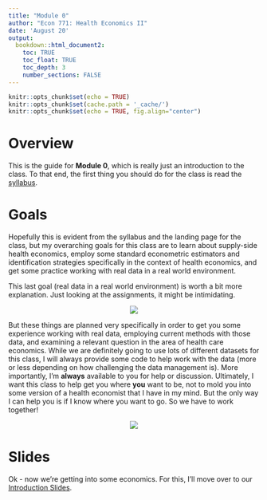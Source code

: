 ```yaml
---
title: "Module 0"
author: "Econ 771: Health Economics II"
date: 'August 20'
output: 
  bookdown::html_document2:
    toc: TRUE
    toc_float: TRUE
    toc_depth: 3
    number_sections: FALSE
---
```


```r
knitr::opts_chunk$set(echo = TRUE)
knitr::opts_chunk$set(cache.path = '_cache/')
knitr::opts_chunk$set(echo = TRUE, fig.align="center")
```

# Overview 
This is the guide for **Module 0**, which is really just an introduction to the class. To that end, the first thing you should do for the class is read the [syllabus](../syllabus/syllabus-771.pdf).

# Goals
Hopefully this is evident from the syllabus and the landing page for the class, but my overarching goals for this class are to learn about supply-side health economics, employ some standard econometric estimators and identification strategies specifically in the context of health economics, and get some practice working with real data in a real world environment. 

This last goal (real data in a real world environment) is worth a bit more explanation. Just looking at the assignments, it might be intimidating.

<center>

![](https://media.giphy.com/media/l1J9EAbtarE4QYHAY/giphy.gif)

</center>

But these things are planned very specifically in order to get you some experience working with real data, employing current methods with those data, and examining a relevant question in the area of health care economics. While we are definitely going to use lots of different datasets for this class, I will always provide some code to help work with the data (more or less depending on how challenging the data management is). More importantly, I'm **always** available to you for help or discussion. Ultimately, I want this class to help get you where **you** want to be, not to mold you into some version of a health economist that I have in my mind. But the only way I can help you is if I know where you want to go. So we have to work together!

<center>

![](https://media.giphy.com/media/QWwEdgDbYjFbfOMJ3z/giphy.gif)

</center>

# Slides
Ok - now we're getting into some economics. For this, I'll move over to our [Introduction Slides](slides-class1.html).
